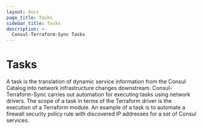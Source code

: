 ```yaml
---
layout: docs
page_title: Tasks
sidebar_title: Tasks
description: >-
  Consul-Terraform-Sync Tasks
---
```


# Tasks

A task is the translation of dynamic service information from the Consul Catalog into network infrastructure changes downstream. Consul-Terraform-Sync carries out automation for executing tasks using network drivers. The scope of a task in terms of the Terraform driver is the execution of a Terraform module. An example of a task is to automate a firewall security policy rule with discovered IP addresses for a set of Consul services.
